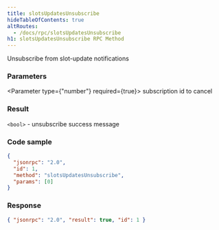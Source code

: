 ```yaml
---
title: slotsUpdatesUnsubscribe
hideTableOfContents: true
altRoutes:
  - /docs/rpc/slotsUpdatesUnsubscribe
h1: slotsUpdatesUnsubscribe RPC Method
---
```


Unsubscribe from slot-update notifications

<DocSideBySide>

<DocLeftSide>

### Parameters

<Parameter type={"number"} required={true}>
  subscription id to cancel
</Parameter>

### Result

`<bool>` - unsubscribe success message

</DocLeftSide>

<DocRightSide>

### Code sample

```json
{
  "jsonrpc": "2.0",
  "id": 1,
  "method": "slotsUpdatesUnsubscribe",
  "params": [0]
}
```

### Response

```json
{ "jsonrpc": "2.0", "result": true, "id": 1 }
```

</DocRightSide>
</DocSideBySide>
